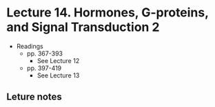 # Lecture 14. Hormones, G-proteins, and Signal Transduction 2

- Readings
  - pp. 367-393
    - See Lecture 12
  - pp. 397-419
    - See Lecture 13

## Leture notes